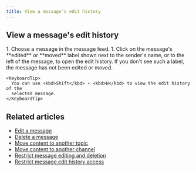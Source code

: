 ```yaml
---
title: View a message's edit history
---
```




<MessageEditHistoryIntro />

## View a message's edit history

<Tabs>
  <TabItem label="Desktop/Web">
    <Steps>
      1. Choose a message in the message feed.
      1. Click on the message's **edited** or **moved** label shown next to the
         sender's name, or to the left of the message, to open the edit history. If
         you don't see such a label, the message has not been edited or moved.
    </Steps>

    <KeyboardTip>
      You can use <kbd>Shift</kbd> + <kbd>H</kbd> to view the edit history of the
      selected message.
    </KeyboardTip>
  </TabItem>
</Tabs>

## Related articles

* [Edit a message](/help/edit-a-message)
* [Delete a message](/help/delete-a-message)
* [Move content to another topic](/help/move-content-to-another-topic)
* [Move content to another channel](/help/move-content-to-another-channel)
* [Restrict message editing and deletion](/help/restrict-message-editing-and-deletion)
* [Restrict message edit history access](/help/restrict-message-edit-history-access)
